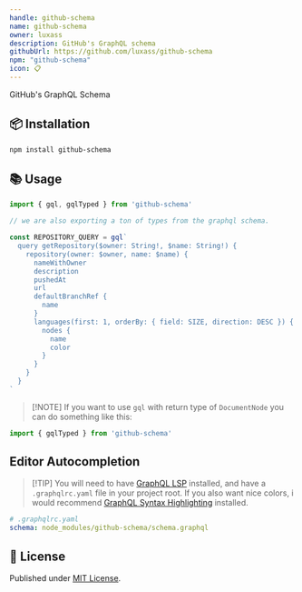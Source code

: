 ```yaml
---
handle: github-schema
name: github-schema
owner: luxass
description: GitHub's GraphQL schema
githubUrl: https://github.com/luxass/github-schema
npm: "github-schema"
icon: 📋
---
```


GitHub's GraphQL Schema

## 📦 Installation

```sh
npm install github-schema
```

## 📚 Usage

```ts
import { gql, gqlTyped } from 'github-schema'

// we are also exporting a ton of types from the graphql schema.

const REPOSITORY_QUERY = gql`
  query getRepository($owner: String!, $name: String!) {
    repository(owner: $owner, name: $name) {
      nameWithOwner
      description
      pushedAt
      url
      defaultBranchRef {
        name
      }
      languages(first: 1, orderBy: { field: SIZE, direction: DESC }) {
        nodes {
          name
          color
        }
      }
    }
  }
`
```

> \[!NOTE]
> If you want to use `gql` with return type of `DocumentNode` you can do something like this:

```ts
import { gqlTyped } from 'github-schema'
```

## Editor Autocompletion

> \[!TIP]
> You will need to have [GraphQL LSP](https://marketplace.visualstudio.com/items?itemName=GraphQL.vscode-graphql) installed, and have a `.graphqlrc.yaml` file in your project root.
> If you also want nice colors, i would recommend [GraphQL Syntax Highlighting](https://marketplace.visualstudio.com/items?itemName=GraphQL.vscode-graphql-syntax) installed.

```yaml
# .graphqlrc.yaml
schema: node_modules/github-schema/schema.graphql
```

## 📄 License

Published under [MIT License](https://github.com/luxass/github-schema/blob/main/LICENSE).
